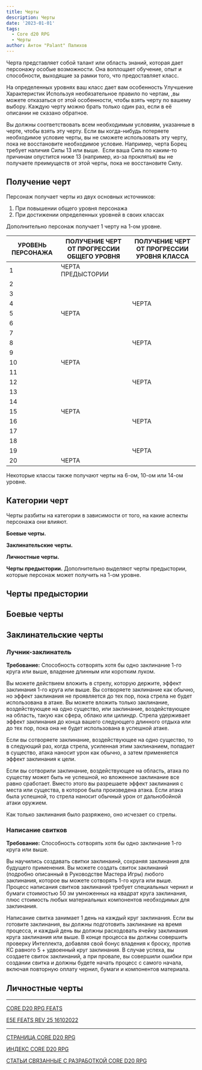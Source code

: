 ```yaml
---
title: Черты
description: Черты
date: '2023-01-01'
tags:
  - Core d20 RPG
  - Черты
author: Антон "Palant" Палихов
---
```


Черта представляет собой талант или область знаний, которая дает персонажу особые возможности. Она воплощает обучение, опыт и способности, выходящие за рамки того, что предоставляет класс.

На определенных уровнях ваш класс дает вам особенность Улучшение Характеристик Используя необязательное правило по чертам, ,вы можете отказаться от этой особенности, чтобы взять черту по вашему выбору. Каждую черту можно брать только один раз, если в её описании не сказано обратное.

Вы должны соответствовать всем необходимым условиям, указанные в черте, чтобы взять эту черту. Если вы когда-нибудь потеряете необходимое условие черты, вы не сможете использовать эту черту, пока не восстановите необходимое условие. Например, черта Борец требует наличия Силы 13 или выше.  Если ваша Сила по каким-то причинам опустится ниже 13 (например, из-за проклятья) вы не получаете преимуществ от этой черты, пока не восстановите Силу.

## Получение черт

Персонаж получает черты из двух основных источников:

1. При повышении общего уровня персонажа
2. При достижении определенных уровней в своих классах

Дополнительно персонаж получает 1 черту на 1-ом уровне.

| УРОВЕНЬ ПЕРСОНАЖА | ПОЛУЧЕНИЕ ЧЕРТ ОТ ПРОГРЕССИИ ОБЩЕГО УРОВНЯ | ПОЛУЧЕНИЕ ЧЕРТ ОТ ПРОГРЕССИИ УРОВНЯ КЛАССА |
|-------------------|--------------------------------------------|--------------------------------------------|
| 1                 | ЧЕРТА ПРЕДЫСТОРИИ                          |                                            |
| 2                 |                                            |                                            |
| 3                 |                                            |                                            |
| 4                 |                                            | ЧЕРТА                                      |
| 5                 | ЧЕРТА                                      |                                            |
| 6                 |                                            |                                            |
| 7                 |                                            |                                            |
| 8                 |                                            | ЧЕРТА                                      |
| 9                 |                                            |                                            |
| 10                | ЧЕРТА                                      |                                            |
| 11                |                                            |                                            |
| 12                |                                            | ЧЕРТА                                      |
| 13                |                                            |                                            |
| 14                |                                            |                                            |
| 15                | ЧЕРТА                                      |                                            |
| 16                |                                            | ЧЕРТА                                      |
| 17                |                                            |                                            |
| 18                |                                            |                                            |
| 19                |                                            | ЧЕРТА                                      |
| 20                | ЧЕРТА                                      |


Некоторые классы также получают черты на 6-ом, 10-ом или 14-ом уровне.

## Категории черт

Черты разбиты на категории в зависимости от того, на какие аспекты персонажа они влияют.

**Боевые черты.**

**Заклинательские черты.**

**Личностные черты.**

**Черты предыстории.** Дополнительно выделяют черты предыстории, которые персонаж может получить на 1-ом уровне.

## Черты предыстории

## Боевые черты





## Заклинательские черты

### Лучник-заклинатель

**Требование:** Способность сотворять хотя бы одно заклинание 1-го круга или выше, владение длинным или коротким луком.

Вы можете действием вложить в стрелу, которую держите, эффект заклинания 1-го круга или выше. Вы сотворяете заклинание как обычно, но эффект заклинания не проявляется до тех пор, пока стрела не будет использована в атаке. Вы можете вложить только заклинание, воздействующее на одно существо, или заклинание, воздействующее на область, такую как сфера, облако или цилиндр. Стрела удерживает эффект заклинания до конца вашего следующего длинного отдыха или до тех пор, пока она не будет использована в успешной атаке.

Если вы сотворяете заклинание, воздействующее на одно существо, то в следующий раз, когда стрела, усиленная этим заклинанием, попадает в существо, атака наносит урон как обычно, а затем применяется эффект заклинания к цели.

Если вы сотворили заклинание, воздействующее на область, атака по существу может быть не успешной, но вложенное заклинание все равно сработает. Вместо этого вы разрешаете эффект заклинания с места или существа, в которое была произведена атака. Если атака была успешной, то стрела наносит обычный урон от дальнобойной атаки оружием. 

Как только заклинания было разряжено, оно исчезает со стрелы.

### Написание свитков

**Требование:** Способность сотворять хотя бы одно заклинание 1-го круга или выше.

Вы научились создавать свитки заклинаинй, сохраняя заклинания для будущего применения. Вы можете создать свиток заклинаний (подробно описанный в Руководстве Мастера Игры) любого заклинания, которое вы можете сотворять  1-го круга или выше. Процесс написания свитков заклинаний требует специальных чернил и бумаги стоимостью 50 зм умноженных на квадрат круга заклинания, плюс стоимость любых материальных компонентов необходимых для заклинания.

Написание свитка занимает 1 день на каждый круг заклинания. Если вы готовите заклинания, вы должны подготовить заклинание на время процесса, и каждый день вы должны расходовать ячейку заклинания круга заклинания или выше. В конце процесса вы должны совершить проверку Интеллекта, добавляя свой бонус владения к броску, против КС равного 5 + удвоенный круг заклинания. В случае успеха, вы создаете свиток заклинаний, а при провале, вы совершили ошибки при создании свитка и должны будете начать процесс с самого начала, включая повторную оплату чернил, бумаги и компонентов материала.

## Личностные черты

---

[CORE D20 RPG FEATS](https://1drv.ms/w/s!Atcrhwwo1lBA5J484WwurF6TKBrQ7w?e=o0HkEc)

[E5E FEATS REV 25 16102022](https://1drv.ms/w/s!Atcrhwwo1lBA5JQO-5lmOrFrdmqLSg?e=Hzct8m)

---

[СТРАНИЦА CORE D20 RPG](https://cyborgsandmages.com/cored20rpg/)

[ИНДЕКС CORE D20 RPG](https://cyborgsandmages.com/cored20rpg/1)

[СТАТЬИ СВЯЗАННЫЕ С РАЗРАБОТКОЙ CORE D20 RPG](https://cyborgsandmages.com/core-d20/1)
